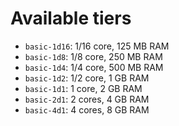 # Available tiers

- `basic-1d16`: 1/16 core, 125 MB RAM
- `basic-1d8`: 1/8 core, 250 MB RAM
- `basic-1d4`: 1/4 core, 500 MB RAM
- `basic-1d2`: 1/2 core, 1 GB RAM
- `basic-1d1`: 1 core, 2 GB RAM
- `basic-2d1`: 2 cores, 4 GB RAM
- `basic-4d1`: 4 cores, 8 GB RAM
